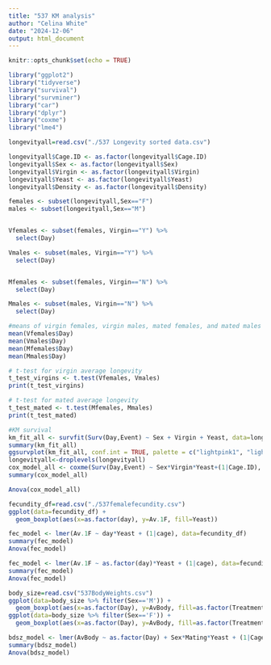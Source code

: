 ---
title: "537 KM analysis"
author: "Celina White"
date: "2024-12-06"
output: html_document
---

```{r setup, include=FALSE}
knitr::opts_chunk$set(echo = TRUE)
```

```{r}
library("ggplot2")
library("tidyverse")
library("survival")
library("survminer")
library("car")
library("dplyr")
library("coxme")
library("lme4")
```

```{r}
longevityall=read.csv("./537 Longevity sorted data.csv")

longevityall$Cage.ID <- as.factor(longevityall$Cage.ID)
longevityall$Sex <- as.factor(longevityall$Sex)
longevityall$Virgin <- as.factor(longevityall$Virgin)
longevityall$Yeast <- as.factor(longevityall$Yeast)
longevityall$Density <- as.factor(longevityall$Density)
```


```{r}
females <- subset(longevityall,Sex=="F")
males <- subset(longevityall,Sex=="M")


Vfemales <- subset(females, Virgin=="Y") %>% 
  select(Day)

Vmales <- subset(males, Virgin=="Y") %>% 
  select(Day)


Mfemales <- subset(females, Virgin=="N") %>% 
  select(Day)

Mmales <- subset(males, Virgin=="N") %>% 
  select(Day)

```

```{r}
#means of virgin females, virgin males, mated females, and mated males
mean(Vfemales$Day)
mean(Vmales$Day)
mean(Mfemales$Day)
mean(Mmales$Day)
```

```{r}
# t-test for virgin average longevity
t_test_virgins <- t.test(Vfemales, Vmales)
print(t_test_virgins)
```

```{r}
# t-test for mated average longevity
t_test_mated <- t.test(Mfemales, Mmales)
print(t_test_mated)
```

```{r}
#KM survival
km_fit_all <- survfit(Surv(Day,Event) ~ Sex + Virgin + Yeast, data=longevityall) 
summary(km_fit_all)
ggsurvplot(km_fit_all, conf.int = TRUE, palette = c("lightpink1", "lightpink3", "hotpink", "deeppink4", "lightskyblue", "#2E9FDF", "blue1", "navyblue"), data=longevityall)
longevityall<-droplevels(longevityall)
cox_model_all <- coxme(Surv(Day,Event) ~ Sex*Virgin*Yeast+(1|Cage.ID), data=droplevels(longevityall))
summary(cox_model_all)
```
```{r}
Anova(cox_model_all)
```

```{r}
fecundity_df=read.csv("./537femalefecundity.csv")
ggplot(data=fecundity_df) +
  geom_boxplot(aes(x=as.factor(day), y=Av.1F, fill=Yeast))
```

```{r}
fec_model <- lmer(Av.1F ~ day*Yeast + (1|cage), data=fecundity_df)
summary(fec_model)
Anova(fec_model)
```
```{r}
fec_model <- lmer(Av.1F ~ as.factor(day)*Yeast + (1|cage), data=fecundity_df)
summary(fec_model)
Anova(fec_model)
```

```{r}
body_size=read.csv("537BodyWeights.csv")
ggplot(data=body_size %>% filter(Sex=='M')) +
  geom_boxplot(aes(x=as.factor(Day), y=AvBody, fill=as.factor(Treatment)))
ggplot(data=body_size %>% filter(Sex=='F')) +
  geom_boxplot(aes(x=as.factor(Day), y=AvBody, fill=as.factor(Treatment)))
```

```{r}
bdsz_model <- lmer(AvBody ~ as.factor(Day) + Sex*Mating*Yeast + (1|CageID), data=body_size)
summary(bdsz_model)
Anova(bdsz_model)
```

